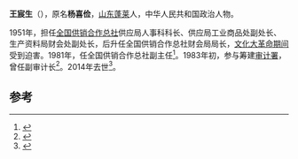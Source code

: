 '''王宸生'''（{{bd|1922年|12月|2014年|7月29日|catIdx=Wang}}），原名'''杨喜俭'''，[[山东|山东]][[蓬莱市|蓬莱]]人，中华人民共和国政治人物。

1951年，担任[[全国供销合作总社|全国供销合作总社]]供应局人事科科长、供应局工业商品处副处长、生产资料局财会处副处长，后升任全国供销合作总社财会局局长，[[文化大革命期间|文化大革命期间]]受到迫害。1981年，任全国供销合作总社副主任<ref>{{cite book|title=中國供銷合作社大事记与发展概况 1949-1985|url=http://books.google.com/books?id=RD9jAAAAIAAJ|year=1988|publisher=中国财政经济出版社|page=214}}</ref>。1983年初，参与筹建[[审计署|审计署]]，曾任副审计长<ref>{{cite book|title=印记 中囯审计20年, 1983-2003|url=http://books.google.com/books?id=GEEbAQAAMAAJ|year=2003|publisher=中国时代经济出版社|isbn=978-7-80169-376-1|pages=571–577}}</ref>。2014年去世<ref>{{cite news|title=王宸生同志逝世|url=http://cpc.people.com.cn/n/2014/1012/c87393-25815980.html|accessdate=2014-10-12|newspaper=人民网|archive-date=2014-10-22|archive-url=https://web.archive.org/web/20141022101120/http://cpc.people.com.cn/n/2014/1012/c87393-25815980.html|dead-url=no}}</ref>。

==参考==
{{reflist}}
{{中国政治人物小作品}}